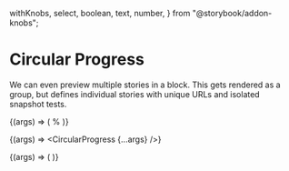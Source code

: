   withKnobs,
  select,
  boolean,
  text,
  number,
} from "@storybook/addon-knobs";



<Meta
  title="Progress/CircularProgress"
  component={CircularProgress}
  subcomponent={CircularProgressLabel}
  decorators={[withKnobs]}
/>

# Circular Progress

We can even preview multiple stories in a block. This
gets rendered as a group, but defines individual stories
with unique URLs and isolated snapshot tests.

<Canvas>
  <Story name="Label">
    {(args) => (
      <CircularProgress {...args}>
        <CircularProgressLabel>%</CircularProgressLabel>
      </CircularProgress>
    )}
  </Story>
</Canvas>

<Story name="No Label">{(args) => <CircularProgress {...args} />}</Story>

<Story name="Icon">
  {(args) => (
    <CircularProgress {...args}>
      <CircularProgressLabel>
        <BlendIcon iconify={ProgressDownloadIcon} />
      </CircularProgressLabel>
    </CircularProgress>
  )}
</Story>
